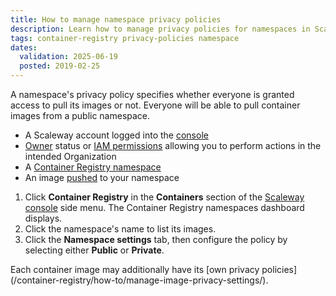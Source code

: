 ```yaml
---
title: How to manage namespace privacy policies
description: Learn how to manage privacy policies for namespaces in Scaleway's Container Registry.
tags: container-registry privacy-policies namespace
dates:
  validation: 2025-06-19
  posted: 2019-02-25
---
```



A namespace's privacy policy specifies whether everyone is granted access to pull its images or not. Everyone will be able to pull container images from a public namespace.

<Requirements />

- A Scaleway account logged into the [console](https://account.scaleway.com/?service=elements)
- [Owner](/iam/concepts/#owner) status or [IAM permissions](/iam/concepts/#permission) allowing you to perform actions in the intended Organization
- A [Container Registry namespace](/container-registry/how-to/create-namespace/)
- An image [pushed](/container-registry/how-to/push-images/) to your namespace


1. Click **Container Registry** in the **Containers** section of the [Scaleway console](https://account.scaleway.com/?service=elements) side menu. The Container Registry namespaces dashboard displays.
2. Click the namespace's name to list its images.
3. Click the **Namespace settings** tab, then configure the policy by selecting either **Public** or **Private**.

<Message type="note">
  Each container image may additionally have its [own privacy policies](/container-registry/how-to/manage-image-privacy-settings/).
</Message>


